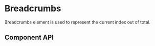 


# Breadcrumbs

Breadcrumbs element is used to represent the current index out of total.

<Canvas>
  <Story id="ui-components-ui-breadcrumbs-breadcrumbs-stories-js--default-breadcrumbs" />
</Canvas>

## Component API

<ArgsTable of={Breadcrumbs} />